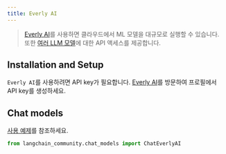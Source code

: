 ```yaml
---
title: Everly AI
---
```


> [Everly AI](https://everlyai.xyz/)를 사용하면 클라우드에서 ML 모델을 대규모로 실행할 수 있습니다.
> 또한 [여러 LLM 모델](https://everlyai.xyz/)에 대한 API 액세스를 제공합니다.

## Installation and Setup

`Everly AI`를 사용하려면 API key가 필요합니다.
[Everly AI](https://everlyai.xyz/)를 방문하여 프로필에서 API key를 생성하세요.

## Chat models

[사용 예제](/oss/integrations/chat/everlyai)를 참조하세요.

```python
from langchain_community.chat_models import ChatEverlyAI
```